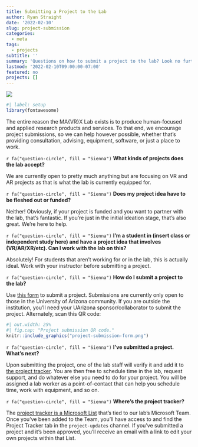 ```yaml
---
title: Submitting a Project to the Lab
author: Ryan Straight
date: '2022-02-10'
slug: project-submission
categories:
  - meta
tags:
  - projects
subtitle: ''
summary: 'Questions on how to submit a project to the lab? Look no further!'
lastmod: '2022-02-10T09:00:00-07:00'
featured: no
projects: []
---
```


![](featured.jpeg)

```r
#| label: setup
library(fontawesome)
```

The entire reason the MA{VR}X Lab exists is to produce human-focused and applied research products and services. To that end, we encourage project submissions, so we can help however possible, whether that's providing consultation, advising, equipment, software, or just a place to work.



`r fa("question-circle", fill = "Sienna")` **What kinds of projects does the lab accept?**

We are currently open to pretty much anything but are focusing on VR and AR projects as that is what the lab is currently equipped for. 

`r fa("question-circle", fill = "Sienna")` **Does my project idea have to be fleshed out or funded?**

Neither! Obviously, if your project is funded and you want to partner with the lab, that's fantastic. If you're just in the initial ideation stage, that's also great. We're here to help.

`r fa("question-circle", fill = "Sienna")` **I'm a student in (insert class or independent study here) and have a project idea that involves (VR/AR/XR/etc). Can I work with the lab on this?**

Absolutely! For students that aren't working for or in the lab, this is actually ideal. Work with your instructor before submitting a project.

`r fa("question-circle", fill = "Sienna")` **How do I submit a project to the lab?**

Use [this form](https://forms.office.com/r/ABPfYchMPD) to submit a project. Submissions are currently only open to those in the University of Arizona community. If you are outside the institution, you'll need your UArizona sponsor/collaborator to submit the project. Alternately, scan this QR code:

```r
#| out.width: 25%
#| fig.cap: "Project submission QR code."
knitr::include_graphics("project-submission-form.png")
```


`r fa("question-circle", fill = "Sienna")` **I've submitted a project. What's next?**

Upon submitting the project, one of the lab staff will verify it and add it to [the project tracker](https://emailarizona.sharepoint.com/sites/CAST-MAVRX-Lab/Lists/Project%20Tracker/). You are then free to schedule time in the lab, request support, and do whatever else you need to do for your project. You will be assigned a lab worker as a point-of-contact that can help you schedule time, work with equipment, and so on.

`r fa("question-circle", fill = "Sienna")` **Where's the project tracker?**

The [project tracker is a Microsoft List](https://emailarizona.sharepoint.com/sites/CAST-MAVRX-Lab/Lists/Project%20Tracker/) that's tied to our lab's Microsoft Team. Once you've been added to the Team, you'll have access to and find the Project Tracker tab in the `project-updates` channel. If you've submitted a project and it's been approved, you'll receive an email with a link to edit your own projects within that List.